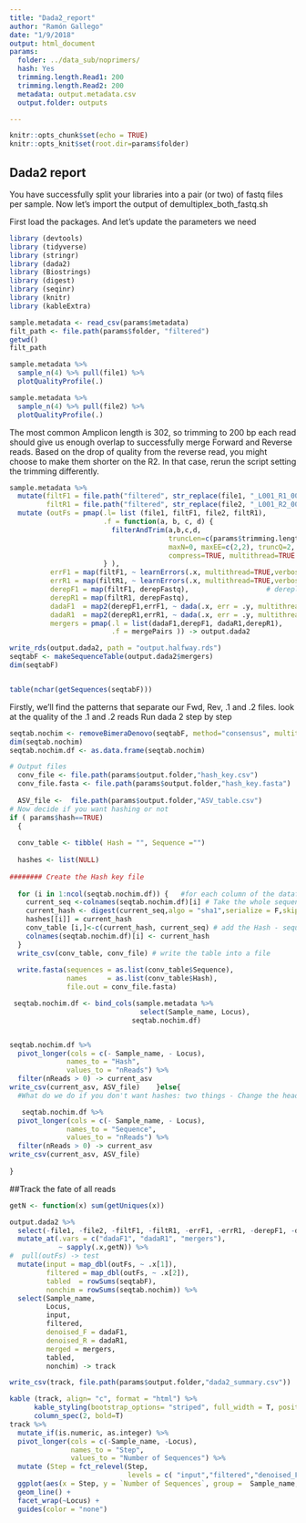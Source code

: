 ```yaml
---
title: "Dada2_report"
author: "Ramón Gallego"
date: "1/9/2018"
output: html_document
params:
  folder: ../data_sub/noprimers/
  hash: Yes
  trimming.length.Read1: 200
  trimming.length.Read2: 200
  metadata: output.metadata.csv
  output.folder: outputs

---
```


```r

knitr::opts_chunk$set(echo = TRUE)
knitr::opts_knit$set(root.dir=params$folder)
```

## Dada2 report

You have successfully split your libraries into a pair (or two) of fastq files per sample. Now let's import the output of demultiplex_both_fastq.sh

First load the packages. And let's update the parameters we need
```r
library (devtools)
library (tidyverse)
library (stringr)
library (dada2)
library (Biostrings)
library (digest)
library (seqinr)
library (knitr)
library (kableExtra)

sample.metadata <- read_csv(params$metadata)
filt_path <- file.path(params$folder, "filtered")
getwd()
filt_path
```

```r


sample.metadata %>% 
  sample_n(4) %>% pull(file1) %>% 
  plotQualityProfile(.)

sample.metadata %>% 
  sample_n(4) %>% pull(file2) %>% 
  plotQualityProfile(.)

```

The most common Amplicon length is 302, so trimming to 200 bp each read should give us enough overlap to successfully merge Forward and Reverse reads. Based on the drop of quality from the reverse read, you might choose to make them shorter on the R2. In that case, rerun the script setting the trimming differently.

```r

sample.metadata %>% 
  mutate(filtF1 = file.path("filtered", str_replace(file1, "_L001_R1_001.fastq_sub.fastq", "_F1_filt.fastq.gz")),
         filtR1 = file.path("filtered", str_replace(file2, "_L001_R2_001.fastq_sub.fastq", "_R1_filt.fastq.gz"))) %>% 
  mutate (outFs = pmap(.l= list (file1, filtF1, file2, filtR1),
                       .f = function(a, b, c, d) {
                         filterAndTrim(a,b,c,d,
                                       truncLen=c(params$trimming.length.Read1,params$trimming.length.Read2),
                                       maxN=0, maxEE=c(2,2), truncQ=2, rm.phix=TRUE,
                                       compress=TRUE, multithread=TRUE )
                       } ),
          errF1 = map(filtF1, ~ learnErrors(.x, multithread=TRUE,verbose = 0)),     # Calculate errors
          errR1 = map(filtR1, ~ learnErrors(.x, multithread=TRUE,verbose = 0)),
          derepF1 = map(filtF1, derepFastq),                   # dereplicate seqs
          derepR1 = map(filtR1, derepFastq),
          dadaF1  = map2(derepF1,errF1, ~ dada(.x, err = .y, multithread = TRUE)),  # dada2
          dadaR1  = map2(derepR1,errR1, ~ dada(.x, err = .y, multithread = TRUE)),
          mergers = pmap(.l = list(dadaF1,derepF1, dadaR1,derepR1),                 # merge things
                         .f = mergePairs )) -> output.dada2

write_rds(output.dada2, path = "output.halfway.rds")
seqtabF <- makeSequenceTable(output.dada2$mergers)
dim(seqtabF)


table(nchar(getSequences(seqtabF)))

```
Firstly, we'll find the patterns that separate our Fwd, Rev, .1 and .2 files. look at the quality of the .1 and .2 reads
Run dada 2 step by step
```r
seqtab.nochim <- removeBimeraDenovo(seqtabF, method="consensus", multithread=TRUE)
dim(seqtab.nochim)
seqtab.nochim.df <- as.data.frame(seqtab.nochim)
```


```r
# Output files
  conv_file <- file.path(params$output.folder,"hash_key.csv")
  conv_file.fasta <- file.path(params$output.folder,"hash_key.fasta")
  
  ASV_file <-  file.path(params$output.folder,"ASV_table.csv")
# Now decide if you want hashing or not
if ( params$hash==TRUE)
  {
  
  conv_table <- tibble( Hash = "", Sequence ="")
  
  hashes <- list(NULL)
 
######## Create the Hash key file
  
  for (i in 1:ncol(seqtab.nochim.df)) {   #for each column of the dataframe
    current_seq <-colnames(seqtab.nochim.df)[i] # Take the whole sequence from each column of the dataframe
    current_hash <- digest(current_seq,algo = "sha1",serialize = F,skip = "auto") # Hash it so it is both shorter and unique
    hashes[[i]] = current_hash
    conv_table [i,]<-c(current_hash, current_seq) # add the Hash - sequence conversion to a table
    colnames(seqtab.nochim.df)[i] <- current_hash
  }
  write_csv(conv_table, conv_file) # write the table into a file
  
  write.fasta(sequences = as.list(conv_table$Sequence),
              names     = as.list(conv_table$Hash),
              file.out = conv_file.fasta)

 seqtab.nochim.df <- bind_cols(sample.metadata %>% 
                                select(Sample_name, Locus),
                              seqtab.nochim.df)


seqtab.nochim.df %>% 
  pivot_longer(cols = c(- Sample_name, - Locus),
              names_to = "Hash",
              values_to = "nReads") %>% 
  filter(nReads > 0) -> current_asv
write_csv(current_asv, ASV_file)    }else{
  #What do we do if you don't want hashes: two things - Change the header of the ASV table, write only one file

   seqtab.nochim.df %>% 
  pivot_longer(cols = c(- Sample_name, - Locus),
              names_to = "Sequence",
              values_to = "nReads") %>% 
  filter(nReads > 0) -> current_asv
write_csv(current_asv, ASV_file) 
  
}
```


##Track the fate of all reads
```r

getN <- function(x) sum(getUniques(x))

output.dada2 %>% 
  select(-file1, -file2, -filtF1, -filtR1, -errF1, -errR1, -derepF1, -derepR1) %>% 
  mutate_at(.vars = c("dadaF1", "dadaR1", "mergers"),
            ~ sapply(.x,getN)) %>% 
#  pull(outFs) -> test
  mutate(input = map_dbl(outFs, ~ .x[1]),
         filtered = map_dbl(outFs, ~ .x[2]),
         tabled  = rowSums(seqtabF),
         nonchim = rowSums(seqtab.nochim)) %>% 
  select(Sample_name,
         Locus,
         input,
         filtered,
         denoised_F = dadaF1,
         denoised_R = dadaR1,
         merged = mergers,
         tabled,
         nonchim) -> track

write_csv(track, file.path(params$output.folder,"dada2_summary.csv"))

kable (track, align= "c", format = "html") %>%
      kable_styling(bootstrap_options= "striped", full_width = T, position = "center") %>%
      column_spec(2, bold=T) 
track %>% 
  mutate_if(is.numeric, as.integer) %>% 
  pivot_longer(cols = c(-Sample_name, -Locus),
               names_to = "Step",
               values_to = "Number of Sequences") %>% 
  mutate (Step = fct_relevel(Step, 
                             levels = c( "input","filtered","denoised_F" ,"denoised_R" , "merged" , "tabled", "nonchim"))) %>% 
  ggplot(aes(x = Step, y = `Number of Sequences`, group =  Sample_name, color = Sample_name)) +
  geom_line() +
  facet_wrap(~Locus) +
  guides(color = "none")

```
